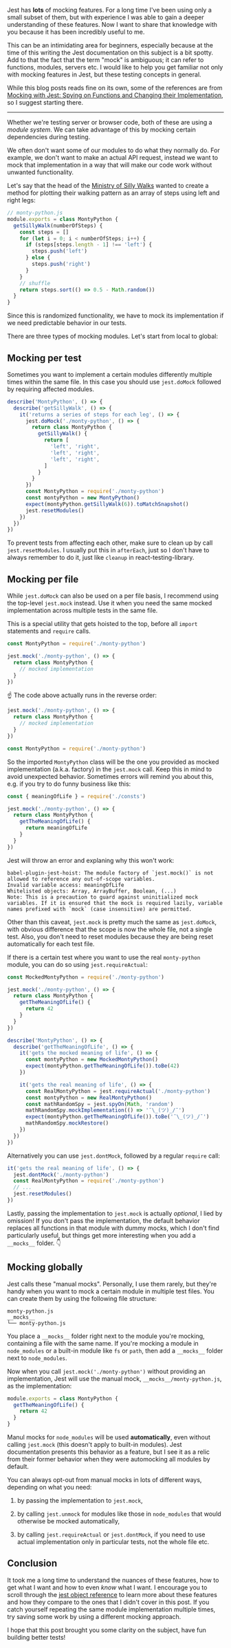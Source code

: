 Jest has **lots** of mocking features. For a long time I've been using only a small subset of them, but with experience I was able to gain a deeper understanding of these features. Now I want to share that knowledge with you because it has been incredibly useful to me.

This can be an intimidating area for beginners, especially because at the time of this writing the Jest documentation on this subject is a bit spotty. Add to that the fact that the term "mock" is ambiguous; it can refer to functions, modules, servers etc. I would like to help you get familiar not only with mocking features in Jest, but these testing concepts in general.

While this blog posts reads fine on its own, some of the references are from [Mocking with Jest: Spying on Functions and Changing their Implementation](/blog/mocking-functions-with-jest/functions), so I suggest starting there.

---

Whether we're testing server or browser code, both of these are using a _module system_. We can take advantage of this by mocking certain dependencies during testing.

We often don't want some of our modules to do what they normally do. For example, we don't want to make an actual API request, instead we want to mock that implementation in a way that will make our code work without unwanted functionality.

Let's say that the head of the [Ministry of Silly Walks](https://youtu.be/KCrQu0VTUBs) wanted to create a method for plotting their walking pattern as an array of steps using left and right legs:

```js
// monty-python.js
module.exports = class MontyPython {
  getSillyWalk(numberOfSteps) {
    const steps = []
    for (let i = 0; i < numberOfSteps; i++) {
      if (steps[steps.length - 1] !== 'left') {
        steps.push('left')
      } else {
        steps.push('right')
      }
    }
    // shuffle
    return steps.sort(() => 0.5 - Math.random())
  }
}
```

Since this is randomized functionality, we have to mock its implementation if we need predictable behavior in our tests.

There are three types of mocking modules. Let's start from local to global:

## Mocking per test

Sometimes you want to implement a certain modules differently multiple times within the same file. In this case you should use `jest.doMock` followed by requiring affected modules.

```js
describe('MontyPython', () => {
  describe('getSillyWalk', () => {
    it('returns a series of steps for each leg', () => {
      jest.doMock('./monty-python', () => {
        return class MontyPython {
          getSillyWalk() {
            return [
              'left', 'right',
              'left', 'right',
              'left', 'right',
            ]
          }
        }
      })
      const MontyPython = require('./monty-python')
      const montyPython = new MontyPython()
      expect(montyPython.getSillyWalk(6)).toMatchSnapshot()
      jest.resetModules()
    })
  })
})
```

To prevent tests from affecting each other, make sure to clean up by call `jest.resetModules`. I usually put this in `afterEach`, just so I don't have to always remember to do it, just like `cleanup` in react-testing-library.

## Mocking per file

While `jest.doMock` can also be used on a per file basis, I recommend using the top-level `jest.mock` instead. Use it when you need the same mocked implementation across multiple tests in the same file.

This is a special utility that gets hoisted to the top, before all `import` statements and `require` calls.

```js
const MontyPython = require('./monty-python')

jest.mock('./monty-python', () => {
  return class MontyPython {
    // mocked implementation
  }
})
```

☝️ The code above actually runs in the reverse order:

```js
jest.mock('./monty-python', () => {
  return class MontyPython {
    // mocked implementation
  }
})

const MontyPython = require('./monty-python')
```

So the imported `MontyPython` class will be the one you provided as mocked implementation (a.k.a. factory) in the `jest.mock` call. Keep this in mind to avoid unexpected behavior. Sometimes errors will remind you about this, e.g. if you try to do funny business like this:

```js
const { meaningOfLife } = require('./consts')

jest.mock('./monty-python', () => {
  return class MontyPython {
    getTheMeaningOfLife() {
      return meaningOfLife
    }
  }
})
```

Jest will throw an error and explaning why this won't work:

```
babel-plugin-jest-hoist: The module factory of `jest.mock()` is not allowed to reference any out-of-scope variables.
Invalid variable access: meaningOfLife
Whitelisted objects: Array, ArrayBuffer, Boolean, (...)
Note: This is a precaution to guard against uninitialized mock variables. If it is ensured that the mock is required lazily, variable names prefixed with `mock` (case insensitive) are permitted.
```

Other than this caveat, `jest.mock` is pretty much the same as `jest.doMock`, with obvious difference that the scope is now the whole file, not a single test. Also, you don't need to reset modules because they are being reset automatically for each test file.

If there is a certain test where you want to use the real `monty-python` module, you can do so using `jest.requireActual`:

```js
const MockedMontyPython = require('./monty-python')

jest.mock('./monty-python', () => {
  return class MontyPython {
    getTheMeaningOfLife() {
      return 42
    }
  }
})

describe('MontyPython', () => {
  describe('getTheMeaningOfLife', () => {
    it('gets the mocked meaning of life', () => {
      const montyPython = new MockedMontyPython()
      expect(montyPython.getTheMeaningOfLife()).toBe(42)
    })

    it('gets the real meaning of life', () => {
      const RealMontyPython = jest.requireActual('./monty-python')
      const montyPython = new RealMontyPython()
      const mathRandomSpy = jest.spyOn(Math, 'random')
      mathRandomSpy.mockImplementation(() => '¯\_(ツ)_/¯')
      expect(montyPython.getTheMeaningOfLife()).toBe('¯\_(ツ)_/¯')
      mathRandomSpy.mockRestore()
    })
  })
})
```

Alternatively you can use `jest.dontMock`, followed by a  regular `require` call:

```js
it('gets the real meaning of life', () => {
  jest.dontMock('./monty-python')
  const RealMontyPython = require('./monty-python')
  // ...
  jest.resetModules()
})
```

Lastly, passing the implementation to `jest.mock` is actually _optional_, I lied by omission! If you don't pass the implementation, the default behavior replaces all functions in that module with dummy mocks, which I don't find particularly useful, but things get more interesting when you add a `__mocks__` folder. 👇

## Mocking globally

Jest calls these "manual mocks". Personally, I use them rarely, but they're handy when you want to mock a certain module in multiple test files. You can create them by using the following file structure:

```
monty-python.js
__mocks__
└── monty-python.js
```

You place a `__mocks__` folder right next to the module you're mocking, containing a file with the same name. If you're mocking a module in `node_modules` or a built-in module like `fs` or `path`, then add a `__mocks__` folder next to `node_modules`.

Now when you call `jest.mock('./monty-python')` without providing an implementation, Jest will use the manual mock, `__mocks__/monty-python.js`, as the implementation:

```js
module.exports = class MontyPython {
  getTheMeaningOfLife() {
    return 42
  }
}
```

Manul mocks for `node_modules` will be used **automatically**, even without calling `jest.mock` (this doesn't apply to built-in modules). Jest documentation presents this behavior as a feature, but I see it as a relic from their former behavior when they were automocking all modules by default.

You can always opt-out from manual mocks in lots of different ways, depending on what you need:

  1. by passing the implementation to `jest.mock`,

  2. by calling `jest.unmock` for modules like those in `node_modules` that would otherwise be mocked automatically,

  3. by calling `jest.requireActual` or `jest.dontMock`, if you need to use actual implementation only in particular tests, not the whole file etc.

## Conclusion

It took me a long time to understand the nuances of these features, how to get what I want and how to even _know_ what I want. I encourage you to scroll through the [jest object reference](https://jestjs.io/docs/en/jest-object) to learn more about these features and how they compare to the ones that I didn't cover in this post. If you catch yourself repeating the same module implementation multiple times, try saving some work by using a different mocking approach.

I hope that this post brought you some clarity on the subject, have fun building better tests!
